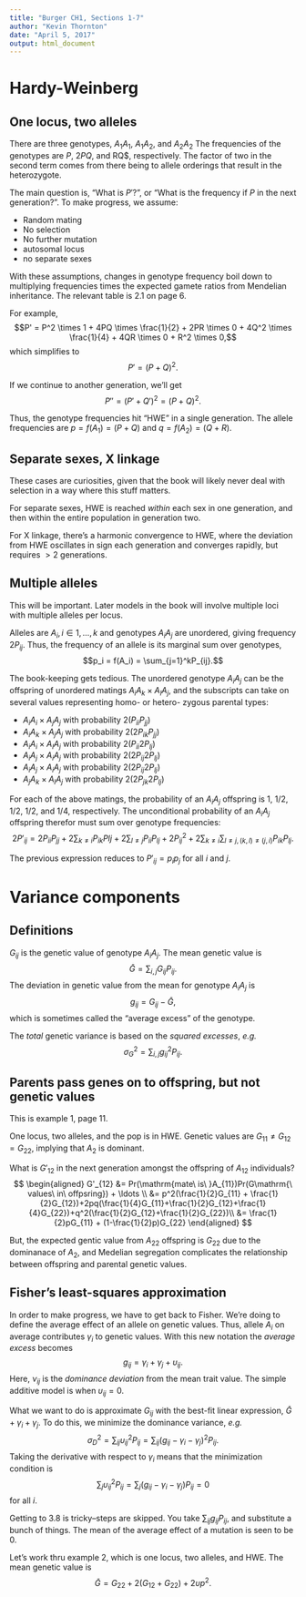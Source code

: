 ```yaml
---
title: "Burger CH1, Sections 1-7"
author: "Kevin Thornton"
date: "April 5, 2017"
output: html_document
---
```


# Hardy-Weinberg

## One locus, two alleles

There are three genotypes, $A_1A_1$, $A_1A_2$, and $A_2A_2$  The frequencies of the genotypes are $P$, $2PQ$, and RQ$, respectively.  The factor of two in the second term comes from there being to allele orderings that result in the heterozygote.

The main question is, "What is $P'$?", or "What is the frequency if $P$ in the next generation?". To make progress, we assume:

* Random mating
* No selection
* No further mutation
* autosomal locus
* no separate sexes

With these assumptions, changes in genotype frequency boil down to multiplying frequencies times the expected gamete ratios from Mendelian inheritance.  The relevant table is 2.1 on page 6.

For example, $$P' = P^2 \times 1 + 4PQ \times \frac{1}{2} + 2PR \times 0 + 4Q^2 \times \frac{1}{4} + 4QR \times 0 + R^2 \times 0,$$ which simplifies to $$P' = (P+Q)^2.$$

If we continue to another generation, we'll get $$P'' = (P'+Q')^2  =(P+Q)^2.$$

Thus, the genotype frequencies hit "HWE" in a single generation.  The allele frequencies are $p = f(A_1) = (P+Q)$ and $q = f(A_2) = (Q+R)$.

## Separate sexes, X linkage

These cases are curiosities, given that the book will likely never deal with selection in a way where this stuff matters.

For separate sexes, HWE is reached *within* each sex in one generation, and then within the entire population in generation two.

For X linkage, there's a harmonic convergence to HWE, where the deviation from HWE oscillates in sign each generation and converges rapidly, but requires $> 2$ generations.

## Multiple alleles

This will be important.  Later models in the book will involve multiple loci with multiple alleles per locus.

Alleles are $A_i, i \in 1, \ldots, k$ and genotypes $A_iA_j$ are unordered, giving frequency $2P_{ij}$.  Thus, the frequency of an allele is its marginal sum over genotypes, $$p_i = f(A_i) = \sum_{j=1}^kP_{ij}.$$

The book-keeping gets tedious.  The unordered genotype $A_iA_j$ can be the offspring of unordered matings $A_iA_k \times A_lA_j$, and the subscripts can take on several values representing homo- or hetero- zygous parental types:

* $A_iA_i \times A_jA_j$ with probability $2(P_{ii}P_{jj})$
* $A_iA_k \times A_jA_j$ with probability $2(2P_{ik}P_{jj})$
* $A_iA_i \times A_lA_j$ with probability $2(P_{ii}2P_{lj})$
* $A_iA_j \times A_iA_j$ with probability $2(2P_{ij}2P_{lj})$
* $A_iA_j \times A_iA_j$ with probability $2(2P_{ij}2P_{lj})$
* $A_jA_k \times A_lA_j$ with probability $2(2P_{jk}2P_{lj})$

For each of the above matings, the probability of an $A_iA_j$ offspring is 1, 1/2, 1/2, 1/2, and 1/4, respectively.  The unconditional probability of an $A_iA_j$ offspring therefor must sum over genotype frequencies: $$ 2P'_{ij} = 2P_{ii}P_{jj} + 2\sum_{k \neq i}P_{ik}P{lj} + 2\sum_{l \neq j}P_{ii}P_{lj} + 2P_{ij}^2 + 2\sum_{k \neq i}\sum_{l \neq j, (k,l)\neq (j,i)}P_{ik}P_{lj}.$$

The previous expression reduces to $P'_{ij} = p_ip_j$ for all $i$ and $j$.

# Variance components

## Definitions

$G_{ij}$ is the genetic value of genotype $A_iA_j$.  The mean genetic value is $$\bar G = \sum_{i,j}G_{ij}P_{ij}.$$  The deviation in genetic value from the mean for genotype $A_iA_j$ is $$g_{ij} = G_{ij}-\bar G,$$ which is sometimes called the "average excess" of the genotype.

The _total_ genetic variance is based on the _squared excesses_, _e.g._ $$\sigma_G^2 = \sum_{i,j}g_{ij}^2P_{ij}.$$

## Parents pass genes on to offspring, but not genetic values

This is example 1, page 11.

One locus, two alleles, and the pop is in HWE.  Genetic values are $G_{11} \neq G_{12} = G_{22},$ implying that $A_2$ is dominant.

What is $G'_{12}$ in the next generation amongst the offspring of $A_{12}$ individuals?  
$$
\begin{aligned}
G'_{12} &= Pr(\mathrm{mate\ is\ }A_{11})Pr(G\mathrm{\ values\ in\ offpsring}) + \ldots \\
 &= p^2(\frac{1}{2}G_{11} + \frac{1}{2}G_{12})+2pq(\frac{1}{4}G_{11}+\frac{1}{2}G_{12}+\frac{1}{4}G_{22})+q^2(\frac{1}{2}G_{12}+\frac{1}{2}G_{22})\\
 &= \frac{1}{2}pG_{11} + (1-\frac{1}{2}p)G_{22}
\end{aligned}
$$

But, the expected gentic value from $A_{22}$ offspring is $G_{22}$ due to the dominanace of $A_2$, and Medelian segregation complicates the relationship between offspring and parental genetic values.

## Fisher's least-squares approximation

In order to make progress, we have to get back to Fisher.  We're doing to define the average effect of an allele on genetic values.  Thus, allele $A_i$ on average contributes $\gamma_i$ to genetic values.  With this new notation the _average excess_ becomes $$g_{ij} = \gamma_i + \gamma_j + \upsilon_{ij}.$$  Here, $\nu_{ij}$ is the _dominance deviation_ from the mean trait value. The simple additive model is when $\upsilon_{ij} = 0.$

What we want to do is approximate $G_{ij}$ with the best-fit linear expression, $\bar G + \gamma_i + \gamma_j$.  To do this, we minimize the dominance variance, _e.g._ $$\sigma^2_D = \sum_{ij}\upsilon^2_{ij}P_{ij} = \sum_{ij}(g_{ij}-\gamma_i -\gamma_j)^2P_{ij}.$$  Taking the derivative with respect to $\gamma_i$ means that the minimization condition is $$ \sum_{j}\upsilon^2_{ij}P_{ij} = \sum_{j}(g_{ij}-\gamma_i -\gamma_j)P_{ij} = 0$$ for all $i$.

Getting to 3.8 is tricky--steps are skipped.  You take $\sum_{ij}g_{ij}P_{ij}$, and substitute a bunch of things.  The mean of the average effect of a mutation is seen to be 0.

Let's work thru example 2, which is one locus, two alleles, and HWE.  The mean genetic value is $$\bar G = G_{22} + 2(G_{12}+G_{22}) + 2\upsilon p^2.$$
